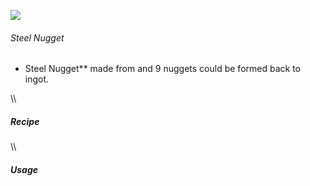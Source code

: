 ![](/mods/techreborn/steel_nugget.png)

###### Steel Nugget


- Steel Nugget** made from
        <Mcitem id="techreborn:steel_ingot"/> and 9
        nuggets could be formed back to ingot.

\\\\

##### Recipe

<Recipe recipe=" input air air air input air techreborn:steel_ingot air
input air air air output techreborn:steel_nugget,9 "/>
\\\\

##### Usage

<Recipe recipe=" input techreborn:steel_nugget techreborn:steel_nugget
techreborn:steel_nugget input techreborn:steel_nugget
techreborn:steel_nugget techreborn:steel_nugget input
techreborn:steel_nugget techreborn:steel_nugget techreborn:steel_nugget
output techreborn:steel_ingot "/>
